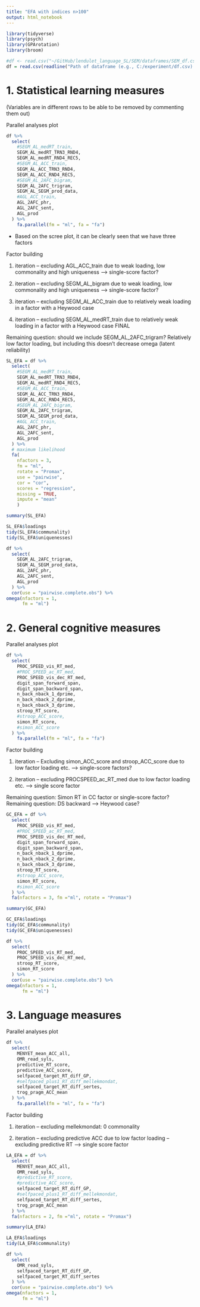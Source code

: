 ```yaml
---
title: "EFA with indices n>100"
output: html_notebook
---
```


```r
library(tidyverse)
library(psych)
library(GPArotation)
library(broom)
```

```r
#df <- read.csv("~/GitHub/lendulet_language_SL/SEM/dataframes/SEM_df.csv")
df = read.csv(readline("Path of dataframe (e.g., C:/experiment/df.csv): "))
```

# 1. Statistical learning measures

(Variables are in different rows to be able to be removed by commenting them out)

Parallel analyses plot
```r
df %>% 
  select(
    #SEGM_AL_medRT_train,
    SEGM_AL_medRT_TRN3_RND4,
    SEGM_AL_medRT_RND4_REC5,
    #SEGM_AL_ACC_train,
    SEGM_AL_ACC_TRN3_RND4,
    SEGM_AL_ACC_RND4_REC5,
    #SEGM_AL_2AFC_bigram,
    SEGM_AL_2AFC_trigram,
    SEGM_AL_SEGM_prod_data,
    #AGL_ACC_train,
    AGL_2AFC_phr,
    AGL_2AFC_sent,
    AGL_prod
  ) %>% 
    fa.parallel(fm = "ml", fa = "fa")
```
* Based on the scree plot, it can be clearly seen that we have three factors

Factor building

1. iteration
-- excluding AGL_ACC_train due to weak loading, low commonality and high uniqueness --> single-score factor?

2. iteration
-- excluding SEGM_AL_bigram due to weak loading, low commonality and high uniqueness --> single-score factor?

3. iteration
-- excluding SEGM_AL_ACC_train due to relatively weak loading in a factor with a Heywood case

4. iteration
-- excluding SEGM_AL_medRT_train due to relatively weak loading in a factor with a Heywood case
FINAL

Remaining question: should we include SEGM_AL_2AFC_trigram? Relatively low factor loading, but including this doesn't decrease omega (latent reliability)
```r
SL_EFA = df %>% 
  select(
    #SEGM_AL_medRT_train,
    SEGM_AL_medRT_TRN3_RND4,
    SEGM_AL_medRT_RND4_REC5,
    #SEGM_AL_ACC_train,
    SEGM_AL_ACC_TRN3_RND4,
    SEGM_AL_ACC_RND4_REC5,
    #SEGM_AL_2AFC_bigram,
    SEGM_AL_2AFC_trigram,
    SEGM_AL_SEGM_prod_data,
    #AGL_ACC_train,
    AGL_2AFC_phr,
    AGL_2AFC_sent,
    AGL_prod
  ) %>% 
  # maximum likelihood
  fa(
    nfactors = 3,
    fm = "ml",
    rotate = "Promax",
    use = "pairwise",
    cor = "cor",
    scores = "regression",
    missing = TRUE,
    impute = "mean"
    )
```

```r
summary(SL_EFA)
```

```r
SL_EFA$loadings
tidy(SL_EFA$communality)
tidy(SL_EFA$uniquenesses)
```

```r
df %>% 
  select(
    SEGM_AL_2AFC_trigram,
    SEGM_AL_SEGM_prod_data,
    AGL_2AFC_phr,
    AGL_2AFC_sent,
    AGL_prod
  ) %>% 
  cor(use = "pairwise.complete.obs") %>% 
omega(nfactors = 1,
      fm = "ml")
```

# 2. General cognitive measures

Parallel analyses plot
```r
df %>% 
  select(
    PROC_SPEED_vis_RT_med,
    #PROC_SPEED_ac_RT_med,
    PROC_SPEED_vis_dec_RT_med,
    digit_span_forward_span,
    digit_span_backward_span,
    n_back_nback_1_dprime,
    n_back_nback_2_dprime,
    n_back_nback_3_dprime,
    stroop_RT_score,
    #stroop_ACC_score,
    simon_RT_score,
    #simon_ACC_score
  ) %>% 
    fa.parallel(fm = "ml", fa = "fa")

```

Factor building

1. iteration
-- Excluding simon_ACC_score and stroop_ACC_score due to low factor loading etc. --> single-score factors?

2. iteration
-- excluding PROCSPEED_ac_RT_med due to low factor loading etc. --> single score factor

Remaining question: Simon RT in CC factor or single-score factor?
Remaining question: DS backward --> Heywood case?
```r
GC_EFA = df %>% 
  select(
    PROC_SPEED_vis_RT_med,
    #PROC_SPEED_ac_RT_med,
    PROC_SPEED_vis_dec_RT_med,
    digit_span_forward_span,
    digit_span_backward_span,
    n_back_nback_1_dprime,
    n_back_nback_2_dprime,
    n_back_nback_3_dprime,
    stroop_RT_score,
    #stroop_ACC_score,
    simon_RT_score,
    #simon_ACC_score
  ) %>% 
  fa(nfactors = 3, fm ="ml", rotate = "Promax")
```

```r
summary(GC_EFA)
```

```r
GC_EFA$loadings
tidy(GC_EFA$communality)
tidy(GC_EFA$uniquenesses)
```

```r
df %>% 
  select(
    PROC_SPEED_vis_RT_med,
    PROC_SPEED_vis_dec_RT_med,
    stroop_RT_score,
    simon_RT_score
  ) %>% 
  cor(use = "pairwise.complete.obs") %>% 
omega(nfactors = 1,
      fm = "ml")
```

# 3. Language measures

Parallel analyses plot
```r
df %>% 
  select(
    MENYET_mean_ACC_all,
    OMR_read_syls,
    predictive_RT_score,
    predictive_ACC_score,
    selfpaced_target_RT_diff_GP,
    #selfpaced_plus1_RT_diff_mellekmondat,
    selfpaced_target_RT_diff_sertes,
    trog_pragm_ACC_mean
  ) %>% 
    fa.parallel(fm = "ml", fa = "fa")
```

Factor building

1. iteration
-- excluding mellekmondat: 0 commonality

2. iteration
-- excluding predictive ACC due to low factor loading
-- excluding predictive RT --> single score factor
```r
LA_EFA = df %>% 
  select(
    MENYET_mean_ACC_all,
    OMR_read_syls,
    #predictive_RT_score,
    #predictive_ACC_score,
    selfpaced_target_RT_diff_GP,
    #selfpaced_plus1_RT_diff_mellekmondat,
    selfpaced_target_RT_diff_sertes,
    trog_pragm_ACC_mean
  ) %>% 
  fa(nfactors = 2, fm ="ml", rotate = "Promax")
```

```r
summary(LA_EFA)
```

```r
LA_EFA$loadings
tidy(LA_EFA$communality)
```

```r
df %>% 
  select(
    OMR_read_syls,
    selfpaced_target_RT_diff_GP,
    selfpaced_target_RT_diff_sertes
  ) %>% 
  cor(use = "pairwise.complete.obs") %>% 
omega(nfactors = 1,
      fm = "ml")
```
